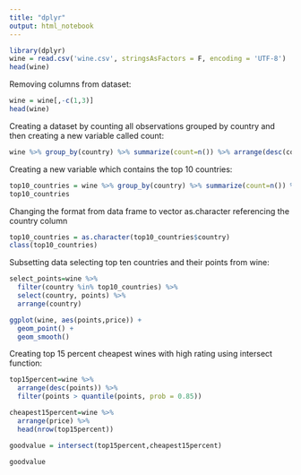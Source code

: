 ```yaml
---
title: "dplyr"
output: html_notebook
---
```


```r
library(dplyr)
wine = read.csv('wine.csv', stringsAsFactors = F, encoding = 'UTF-8')
head(wine)
```
Removing columns from dataset:
```r
wine = wine[,-c(1,3)]
head(wine)
```
Creating a dataset by counting all observations grouped by country and then creating a new variable called count:
```r
wine %>% group_by(country) %>% summarize(count=n()) %>% arrange(desc(count))
```
Creating a new variable which contains the top 10 countries:

```r
top10_countries = wine %>% group_by(country) %>% summarize(count=n()) %>% slice_max(count, n=10) %>% select(country)
top10_countries
```
Changing the format from data frame to vector as.character referencing the country column
```r
top10_countries = as.character(top10_countries$country)
class(top10_countries)
```
Subsetting data selecting top ten countries and their points from wine:
```r
select_points=wine %>% 
  filter(country %in% top10_countries) %>%
  select(country, points) %>% 
  arrange(country)

ggplot(wine, aes(points,price)) + 
  geom_point() + 
  geom_smooth()
```

Creating top 15 percent cheapest wines with high rating using intersect function:

```r
top15percent=wine %>%
  arrange(desc(points)) %>%
  filter(points > quantile(points, prob = 0.85))

cheapest15percent=wine %>%
  arrange(price) %>%
  head(nrow(top15percent))

goodvalue = intersect(top15percent,cheapest15percent)

goodvalue
```